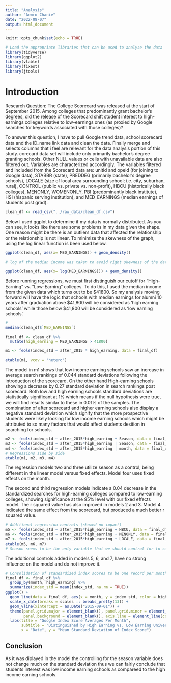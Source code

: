 ```yaml
---
title: "Analysis"
author: "Aemro Chanie"
date: "2022-08-07"
output: html_document
---
```


```r
knitr::opts_chunk$set(echo = TRUE)
```

```r
# Load the appropriate libraries that can be used to analyse the data 
library(tidyverse)
library(ggplot2)
library(vtable)
library(fixest)
library(jtools)


```
# Introduction 

Research Question: The College Scorecard was released at the start of September 2015. Among colleges that predominantly grant bachelor’s degrees, did the release of the Scorecard shift student interest to high-earnings colleges relative to low-earnings ones (as proxied by Google searches for keywords associated with those colleges)?

To answer this question, I have to pull Google trend data, school scorecard data and the ID_name link data and clean the data. Finally merge and selects columns that i feel are relevant for the data analysis portion of this study. corecard data set will include only primarily bachelor's degree granting schools. Other NULL values or cells with unavailable data are also filtered out. Variables are characterized accordingly. The variables filtered and included from the Scorecard data are: unitid and opeid (for joining to Google data), STABBR (state), PREDDEG (primarily bachelor's degree schools), LOCALE (size of local area surrounding school; i.e. city, suburban, rural), CONTROL (public vs. private vs. non-profit), HBCU (historically black colleges), MENONLY, WOMENONLY, PBI (predominantly black institute), HSI (hispanic serving institution), and MED_EARNINGS (median earnings of students post grad).

```r
clean_df <- read_csv("../raw_data/clean_df.csv")

```

Below I used ggplot to determine if my data is normally distributed. As you can see, it looks like there are some problems in my data given the shape. One reason might be there is an outliers data that affected the relationship or the relationship is not linear. To minimize the skewness of the graph, using the log linear function is been used below. 

```r
ggplot(clean_df, aes(x= MED_EARNINGS)) + geom_density()

```

```r
# log of the median income was taken to avoid right skewness of the data on the graph. Though the skewness has been removed, there seem to be an outier data that still cause heteroskedasticity 

ggplot(clean_df, aes(x= log(MED_EARNINGS))) + geom_density()

```


Before running regressions, we must first distinguish our cutoff for "High-Earning" vs. "Low-Earning" colleges. To do this, I used the median income from the given data which turns out to be $41800. So my analysis moving forward will have the logic that schools with median earnings for alumni 10 years after graduation above $41,800 will be considered as ‘high earning schools’ while those below $41,800 will be considered as ‘low earning schools’.

```r
#  
median(clean_df$`MED_EARNINGS`)

final_df <- clean_df %>%
  mutate(high_earning = MED_EARNINGS > 41800)

```




```r
m1 <- feols(index_std ~ after_2015 * high_earning, data = final_df)

etable(m1, vcov = 'hetero')
```
The model in m1 shows that low income earning schools saw an increase in average search rankings of 0.044 standard deviations following the introduction of the scorecard. On the other hand High-earning schools showing a decrease by 0.27 standard deviation in search rankings post scorecard. Both low and high earning schools standard deviations are statistically significant at 1% which means if the null hypothesis were true, we will find results similar to these in 0.01% of the samples. The combination of after scorecard and higher earning schools also display a negative standard deviation which signify that the more prospective students were likely looking for low income earning schools which might be attributed to so many factors that would affect students desition in searching for schools.

```r
m2 <- feols(index_std ~ after_2015*high_earning + Season, data = final_df)
m3 <- feols(index_std ~ after_2015*high_earning | Season, data = final_df)
m4 <- feols(index_std ~ after_2015*high_earning | month, data = final_df)
# Regressions side by side
etable(m1, m2, m3, m4)
```
The regression models two and three utilize season as a control, being different in the linear model versus fixed effects. Model four uses fixed effects on the month.

The second and third regression models indicate a 0.04 decrease in the standardized searches for high-earning colleges compared to low-earning colleges, showing significance at the 95% level with our fixed effects model. The r squared value has also improved in models 2 and 3. Model 4 indicated the same effect from the scorecard, but produced a much better r squared value.
```r
# Additional regression controls (showed no impact)
m5 <- feols(index_std ~ after_2015*high_earning + HBCU, data = final_df)
m6 <- feols(index_std ~ after_2015*high_earning + MENONLY, data = final_df)
m7 <- feols(index_std ~ after_2015*high_earning + LOCALE, data = final_df)
etable(m5, m6, m7)
# Season seems to be the only variable that we should control for to capture the effect.
```
The additional controls added in models 5, 6, and 7, have no strong influence on the model and do not improve it.

```r
# Consolidation of standardized index scores to be one record per month
final_df <- final_df %>%
  group_by(month, high_earning) %>% 
  summarize(index_std = mean(index_std, na.rm = TRUE))
ggplot() + 
  geom_line(data = final_df, aes(x = month, y = index_std, color = high_earning)) +
  scale_x_date(breaks = scales :: breaks_pretty(13)) +
  geom_vline(xintercept = as.Date("2015-09-01")) +
  theme(panel.grid.major = element_blank(), panel.grid.minor = element_blank(),
        panel.background = element_blank(), axis.line = element_line(colour = "black")) +
  labs(title = "Google Index Score Averages Per Month", 
       subtitle = "Distinguished by High Earning vs. Low Earning University", 
       x = "Date", y = "Mean Standard Deviation of Index Score")

```


## Conclusion
 
 As it was diplayed in the model the controlling for the season variable does not change much on the standard deviation thus we can fairly conclude that students interest was low income earning schools as compareed to the high income earning schools. 